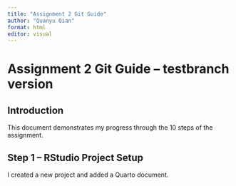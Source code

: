 ```yaml
---
title: "Assignment 2 Git Guide"
author: "Quanyu Qian"
format: html
editor: visual
---
```


# Assignment 2 Git Guide – testbranch version

## Introduction

This document demonstrates my progress through the 10 steps of the assignment.

## Step 1 – RStudio Project Setup

I created a new project and added a Quarto document.
